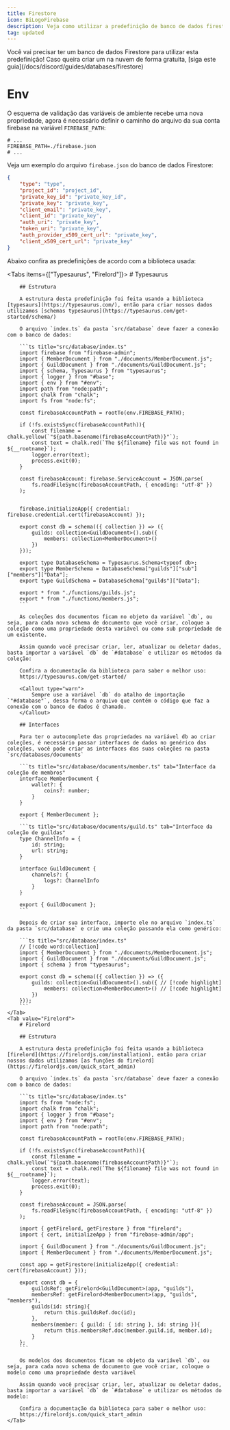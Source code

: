 ```yaml
---
title: Firestore
icon: BiLogoFirebase
description: Veja como utilizar a predefinição de banco de dados firestore
tag: updated
---
```


<Callout type="info">
    Você vai precisar ter um banco de dados Firestore para utilizar esta predefinição!
    Caso queira criar um na nuvem de forma gratuita, [siga este guia](/docs/discord/guides/databases/firestore)
</Callout>

# Env

O esquema de validação das variáveis de ambiente recebe uma nova propriedade, agora é necessário definir o caminho do arquivo da sua conta firebase na variável `FIREBASE_PATH`:

```properties title=".env"
# ...
FIREBASE_PATH=./firebase.json
# ... 
```

Veja um exemplo do arquivo `firebase.json` do banco de dados Firestore:
```json title="firebase.json"
{
    "type": "type",
    "project_id": "project_id",
    "private_key_id": "private_key_id",
    "private_key": "private_key",
    "client_email": "private_key",
    "client_id": "private_key",
    "auth_uri": "private_key",
    "token_uri": "private_key",
    "auth_provider_x509_cert_url": "private_key",
    "client_x509_cert_url": "private_key"
}
```

Abaixo confira as predefinições de acordo com a biblioteca usada:

<Tabs items={["Typesaurus", "Firelord"]}>
    <Tab value="Typesaurus">
        # Typesaurus

        ## Estrutura

        A estrutura desta predefinição foi feita usando a biblioteca [typesaurs](https://typesaurus.com/), então para criar nossos dados utilizamos [schemas typesaurus](https://typesaurus.com/get-started/schema/)

        O arquivo `index.ts` da pasta `src/database` deve fazer a conexão com o banco de dados:

        ```ts title="src/database/index.ts"
        import firebase from "firebase-admin";
        import { MemberDocument } from "./documents/MemberDocument.js";
        import { GuildDocument } from "./documents/GuildDocument.js";
        import { schema, Typesaurus } from "typesaurus";
        import { logger } from "#base";
        import { env } from "#env";
        import path from "node:path";
        import chalk from "chalk";
        import fs from "node:fs";

        const firebaseAccountPath = rootTo(env.FIREBASE_PATH);

        if (!fs.existsSync(firebaseAccountPath)){
            const filename = chalk.yellow(`"${path.basename(firebaseAccountPath)}"`);
            const text = chalk.red(`The ${filename} file was not found in ${__rootname}`);
            logger.error(text);
            process.exit(0);
        }

        const firebaseAccount: firebase.ServiceAccount = JSON.parse(
            fs.readFileSync(firebaseAccountPath, { encoding: "utf-8" })
        );


        firebase.initializeApp({ credential: firebase.credential.cert(firebaseAccount) });

        export const db = schema(({ collection }) => ({
            guilds: collection<GuildDocument>().sub({
                members: collection<MemberDocument>()
            })
        }));

        export type DatabaseSchema = Typesaurus.Schema<typeof db>;
        export type MemberSchema = DatabaseSchema["guilds"]["sub"]["members"]["Data"];
        export type GuildSchema = DatabaseSchema["guilds"]["Data"];

        export * from "./functions/guilds.js";
        export * from "./functions/members.js";
        ```

        As coleções dos documentos ficam no objeto da variável `db`, ou seja, para cada novo schema de documento que você criar, coloque a coleção como uma propriedade desta variável ou como sub propriedade de um existente.

        Assim quando você precisar criar, ler, atualizar ou deletar dados, basta importar a variável `db` de `#database` e utilizar os métodos da coleção:

        Confira a documentação da biblioteca para saber o melhor uso:
        https://typesaurus.com/get-started/

        <Callout type="warn">
            Sempre use a variável `db` do atalho de importação `"#database"`, dessa forma o arquivo que contém o código que faz a conexão com o banco de dados é chamado.
        </Callout>

        ## Interfaces

        Para ter o autocomplete das propriedades na variável db ao criar coleções, é necessário passar interfaces de dados no genérico das coleções, você pode criar as interfaces das suas coleções na pasta `src/databases/documents`

        ```ts title="src/database/documents/member.ts" tab="Interface da coleção de membros"
        interface MemberDocument {
            wallet?: {
                coins?: number;
            }
        }

        export { MemberDocument };
        ```
        ```ts title="src/database/documents/guild.ts" tab="Interface da coleção de guildas"
        type ChannelInfo = {
            id: string;
            url: string;
        }

        interface GuildDocument {
            channels?: {
                logs?: ChannelInfo
            }
        }

        export { GuildDocument };
        ```

        Depois de criar sua interface, importe ele no arquivo `index.ts` da pasta `src/database` e crie uma coleção passando ela como genérico:

        ```ts title="src/database/index.ts"
        // [!code word:collection]
        import { MemberDocument } from "./documents/MemberDocument.js";
        import { GuildDocument } from "./documents/GuildDocument.js";
        import { schema } from "typesaurus";

        export const db = schema(({ collection }) => ({
            guilds: collection<GuildDocument>().sub({ // [!code highlight]
                members: collection<MemberDocument>() // [!code highlight]
            })
        }));
        ```
    </Tab>
    <Tab value="Firelord">
        # Firelord

        ## Estrutura

        A estrutura desta predefinição foi feita usando a biblioteca [firelord](https://firelordjs.com/installation), então para criar nossos dados utilizamos [as funções do firelord](https://firelordjs.com/quick_start_admin)

        O arquivo `index.ts` da pasta `src/database` deve fazer a conexão com o banco de dados:

        ```ts title="src/database/index.ts"
        import fs from "node:fs";
        import chalk from "chalk";
        import { logger } from "#base";
        import { env } from "#env";
        import path from "node:path";

        const firebaseAccountPath = rootTo(env.FIREBASE_PATH);

        if (!fs.existsSync(firebaseAccountPath)){
            const filename = chalk.yellow(`"${path.basename(firebaseAccountPath)}"`);
            const text = chalk.red(`The ${filename} file was not found in ${__rootname}`);
            logger.error(text);
            process.exit(0);
        }

        const firebaseAccount = JSON.parse(
            fs.readFileSync(firebaseAccountPath, { encoding: "utf-8" })
        );

        import { getFirelord, getFirestore } from "firelord";
        import { cert, initializeApp } from "firebase-admin/app";

        import { GuildDocument } from "./documents/GuildDocument.js";
        import { MemberDocument } from "./documents/MemberDocument.js";

        const app = getFirestore(initializeApp({ credential: cert(firebaseAccount) })); 

        export const db = {
            guildsRef: getFirelord<GuildDocument>(app, "guilds"),
            membersRef: getFirelord<MemberDocument>(app, "guilds", "members"),
            guilds(id: string){
                return this.guildsRef.doc(id);
            },
            members(member: { guild: { id: string }, id: string }){
                return this.membersRef.doc(member.guild.id, member.id);
            }
        };
        ```

        Os modelos dos documentos ficam no objeto da variável `db`, ou seja, para cada novo schema de documento que você criar, coloque o modelo como uma propriedade desta variável

        Assim quando você precisar criar, ler, atualizar ou deletar dados, basta importar a variável `db` de `#database` e utilizar os métodos do modelo:

        Confira a documentação da biblioteca para saber o melhor uso:
        https://firelordjs.com/quick_start_admin
    </Tab>
</Tabs>